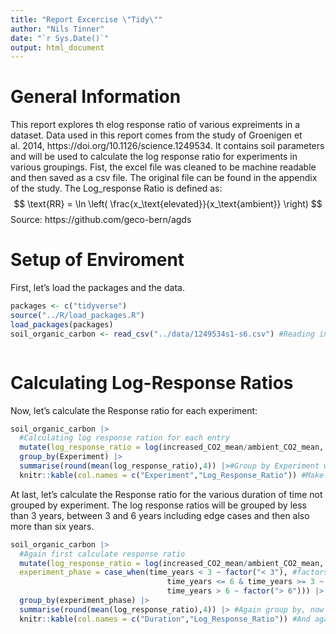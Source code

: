 ```yaml
---
title: "Report Excercise \"Tidy\""
author: "Nils Tinner"
date: "`r Sys.Date()`"
output: html_document
---
```

# General Information
This report explores th elog response ratio of various expreiments in a dataset.
Data used in this report comes from the study of Groenigen et al. 2014, https://doi.org/10.1126/science.1249534.
It contains soil parameters and will be used to calculate the log response ratio for experiments in various groupings.
Fist, the excel file was cleaned to be machine readable and then saved as a csv file. The original file can be found in the appendix of the study.
The Log_response Ratio is defined as: 
$$
\text{RR} = \ln \left( \frac{x_\text{elevated}}{x_\text{ambient}} \right)
$$
Source: https://github.com/geco-bern/agds


# Setup of Enviroment
First, let's load the packages and the data.

```r
packages <- c("tidyverse")
source("../R/load_packages.R")
load_packages(packages)
soil_organic_carbon <- read_csv("../data/1249534s1-s6.csv") #Reading in dataframe



```

# Calculating Log-Response Ratios

Now, let's calculate the Response ratio for each experiment:

```r
soil_organic_carbon |>
  #Calculating log response ration for each entry
  mutate(log_response_ratio = log(increased_CO2_mean/ambient_CO2_mean, base = exp(1))) |> 
  group_by(Experiment) |> 
  summarise(round(mean(log_response_ratio),4)) |>#Group by Experiment with the mean response ratio
  knitr::kable(col.names = c("Experiment","Log_Response_Ratio")) #Make it nice looking

```


At last, let's calculate the Response ratio for the various duration of time not grouped by experiment. The log response ratios will be grouped by less than 3 years, between 3 and 6 years including edge cases and then also more than six years.


```r
soil_organic_carbon |>
  #Again first calculate response ratio
  mutate(log_response_ratio = log(increased_CO2_mean/ambient_CO2_mean, base = exp(1)),
  experiment_phase = case_when(time_years < 3 ~ factor("< 3"), #factors to keep order, with case_when for conditions 
                                   time_years <= 6 & time_years >= 3 ~ factor("3-6"),
                                   time_years > 6 ~ factor("> 6"))) |>
  group_by(experiment_phase) |> 
  summarise(round(mean(log_response_ratio),4)) |> #Again group by, now for duration of experiment
  knitr::kable(col.names = c("Duration","Log_Response_Ratio")) #And again, make it nice looking

```
